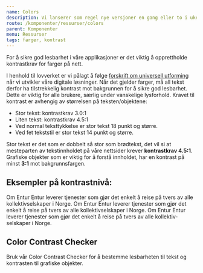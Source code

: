 ```yaml
---
name: Colors
description: Vi lanserer som regel nye versjoner en gang eller to i uken. Her vil du finne en oppsummering av hva som har blitt lansert
route: /komponenter/ressurser/colors
parent: Komponenter
menu: Ressurser
tags: farger, kontrast
---
```



<PageHeader>
  For å sikre god lesbarhet i våre applikasjoner er det viktig å opprettholde
  kontrastkrav for farger på nett.
</PageHeader>

I henhold til lovverket er vi pålagt å følge [forskrift om universell utforming](https://uu.difi.no/krav-og-regelverk/losningsforslag-web/kontrast) når vi utvikler våre digitale løsninger. Når det gjelder farger, må all tekst derfor ha tilstrekkelig kontrast mot bakgrunnen for å sikre god lesbarhet. Dette er viktig for alle brukere, særlig under vanskelige lysforhold.
Kravet til kontrast er avhengig av størrelsen på teksten/objektene:

- Stor tekst: kontrastkrav 3.0:1
- Liten tekst: kontrastkrav 4.5:1
- Ved normal teksttykkelse er stor tekst 18 punkt og større.
- Ved fet tekststil er stor tekst 14 punkt og større.

Stor tekst er det som er dobbelt så stor som brødtekst, det vil si at mesteparten av tekstinnholdet på våre nettsider krever **kontrastkrav 4.5:1**. Grafiske objekter som er viktig for å forstå innholdet, har en kontrast på minst **3:1** mot bakgrunnsfargen.

## Eksempler på kontrastnivå:

<BestPractices>
  <Example
    type="dont"
    subText="Slik ser det ut med kontrast 1.7:1. Dette er ikke innafor kontrast-kravet og ikke godkjent."
  >
    <Heading3 style={{ color: colors.blues.blue60 }}>Om Entur</Heading3>
    <Paragraph style={{ color: colors.blues.blue60 }}>
      Entur leverer tjenester som gjør det enkelt å reise på tvers av alle
      kollektivselskaper i Norge.
    </Paragraph>
  </Example>
  <Example
    type="do"
    subText="Slik ser det ut med kontrast 5.5:1. Dette er innafor kontrastkravet."
  >
    <Heading3 style={{ color: colors.blues.blue40 }}>Om Entur</Heading3>
    <Paragraph style={{ color: colors.blues.blue40 }}>
      Entur leverer tjenester som gjør det enkelt å reise på tvers av alle
      kollektivselskaper i Norge.
    </Paragraph>
  </Example>
  <Example
    type="do"
    subText="Slik ser det ut med maks kontrast 15.6:1. Dette er veldig innafor!"
  >
    <Heading3>Om Entur</Heading3>
    <Paragraph>
      Entur leverer tjenester som gjør det enkelt å reise på tvers av alle
      kollektiv-selskaper i Norge.
    </Paragraph>
  </Example>
</BestPractices>

## Color Contrast Checker

Bruk vår Color Contrast Checker for å bestemme lesbarheten til tekst og kontrasten til grafiske objekter.

<ContrastChecker />
